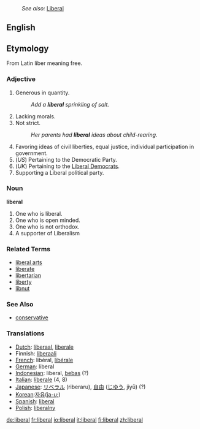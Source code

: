 :''See also:'' [[Liberal]]
==English==
==Etymology==
From Latin liber meaning free.

===Adjective===
{{en-adj}}
# Generous in quantity.
#: ''Add a '''liberal''' sprinkling of salt.''
# Lacking morals.
# Not strict.
#: ''Her parents had '''liberal''' ideas about child-rearing.''
# Favoring ideas of civil liberties, equal justice, individual participation in government. 
# (''US'') Pertaining to the Democratic Party.
# (''UK'') Pertaining to the [[Liberal Democrat]]s.
# Supporting a Liberal political party.
===Noun===
'''liberal'''

# One who is liberal.
# One who is open minded.
# One who is not orthodox.
# A supporter of Liberalism
===Related Terms===
*[[liberal arts]] 
*[[liberate]] 
*[[libertarian]] 
*[[liberty]] 
*[[libnut]] 

===See Also===
*[[conservative]]

=== Translations ===
*[[Dutch]]: [[liberaal]], [[liberale]]
*Finnish: [[liberaali]]
*[[French]]: libéral, [[libérale]]
*[[German]]: liberal
*[[Indonesian]]: liberal, [[bebas]] (?)
*[[Italian]]: [[liberale]] (4, 8)
*[[Japanese]]: [[リベラル]] (riberaru), [[自由]] ([[じゆう]], jiyū) (?)
*[[Korean]]:[[자유]]([[ja-u;]])
*[[Spanish]]: [[:es:liberal|liberal]]
*[[Polish]]: [[liberalny]]

[[de:liberal]]
[[fr:liberal]]
[[io:liberal]]
[[it:liberal]]
[[fi:liberal]]
[[zh:liberal]]